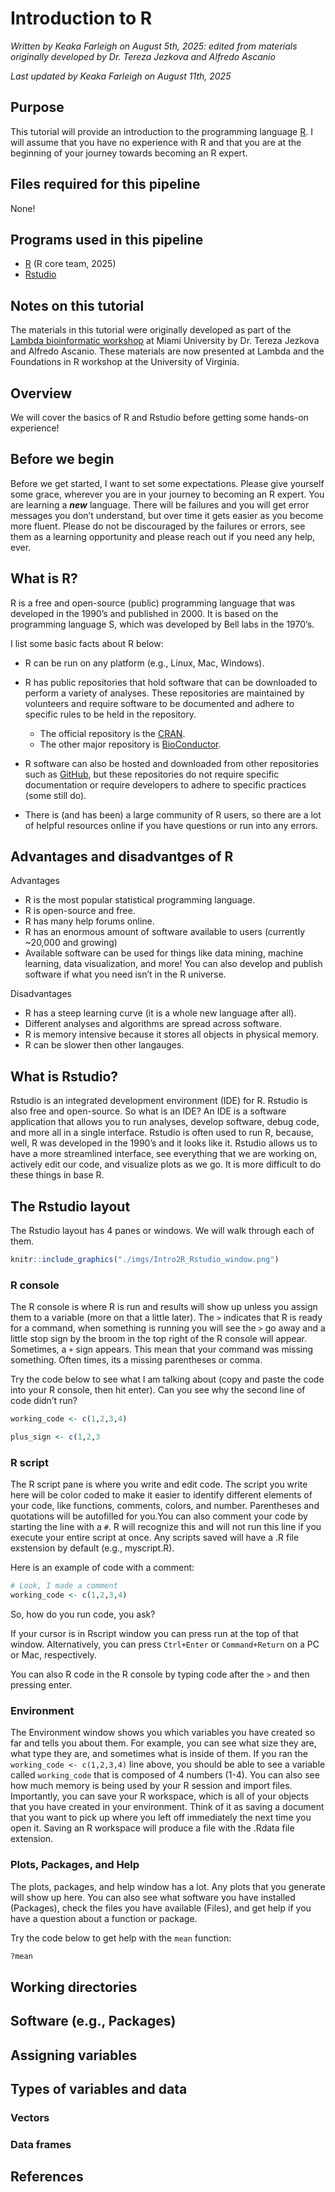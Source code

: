# Introduction to R

*Written by Keaka Farleigh on August 5th, 2025: edited from materials originally developed by Dr. Tereza Jezkova and Alfredo Ascanio*

*Last updated by Keaka Farleigh on August 11th, 2025* 

## Purpose

This tutorial will provide an introduction to the programming language [R](https://www.r-project.org/). I will assume that you have no experience with R and that you are at the beginning of your journey towards becoming an R expert. 

## Files required for this pipeline

None!

## Programs used in this pipeline

 - [R](https://www.r-project.org/) (R core team, 2025)
 - [Rstudio](https://posit.co/download/rstudio-desktop/)


## Notes on this tutorial

The materials in this tutorial were originally developed as part of the [Lambda bioinformatic workshop](https://sites.miamioh.edu/lambda/) at Miami University by Dr. Tereza Jezkova and Alfredo Ascanio. These materials are now presented at Lambda and the Foundations in R workshop at the University of Virginia.

## Overview

We will cover the basics of R and Rstudio before getting some hands-on experience!

## Before we begin

Before we get started, I want to set some expectations. Please give yourself some grace, wherever you are in your journey to becoming an R expert. You are learning a _**new**_ language. There will be failures and you will get error messages you don't understand, but over time it gets easier as you become more fluent. Please do not be discouraged by the failures or errors, see them as a learning opportunity and please reach out if you need any help, ever.  

## What is R?

R is a free and open-source (public) programming language that was developed in the 1990's and published in 2000. It is based on the programming language S, which was developed by Bell labs in the 1970's.

I list some basic facts about R below:

- R can be run on any platform (e.g., Linux, Mac, Windows).

- R has public repositories that hold software that can be downloaded to perform a variety of analyses. These repositories are maintained by volunteers and require software to be documented and adhere to specific rules to be held in the repository.
  - The official repository is the [CRAN](https://cran.r-project.org/).
  - The other major repository is [BioConductor](https://www.bioconductor.org/).
  
- R software can also be hosted and downloaded from other repositories such as [GitHub](https://github.com/), but these repositories do not require specific documentation or require developers to adhere to specific practices (some still do).

- There is (and has been) a large community of R users, so there are a lot of helpful resources online if you have questions or run into any errors. 

## Advantages and disadvantges of R

Advantages

- R is the most popular statistical programming language.
- R is open-source and free.
- R has many help forums online.
- R has an enormous amount of software available to users (currently ~20,000 and growing)
- Available software can be used for things like data mining, machine learning, data visualization, and more! You can also develop and publish software if what you need isn't in the R universe. 

Disadvantages 

- R has a steep learning curve (it is a whole new language after all).
- Different analyses and algorithms are spread across software.
- R is memory intensive because it stores all objects in physical memory. 
- R can be slower then other langauges. 

## What is Rstudio?

Rstudio is an integrated development environment (IDE) for R. Rstudio is also free and open-source. So what is an IDE? An IDE is a software application that allows you to run analyses, develop software, debug code, and more all in a single interface. Rstudio is often used to run R, because, well, R was developed in the 1990's and it looks like it. Rstudio allows us to have a more streamlined interface, see everything that we are working on, actively edit our code, and visualize plots as we go. It is more difficult to do these things in base R. 

## The Rstudio layout

The Rstudio layout has 4 panes or windows. We will walk through each of them. 


```r
knitr::include_graphics("./imgs/Intro2R_Rstudio_window.png")
```

### R console

The R console is where R is run and results will show up unless you assign them to a variable (more on that a little later). The `>` indicates that R is ready for a command, when something is running you will see the `>` go away and a little stop sign by the broom in the top right of the R console will appear. Sometimes, a `+` sign appears. This mean that your command was missing something. Often times, its a missing parentheses or comma. 

Try the code below to see what I am talking about (copy and paste the code into your R console, then hit enter). Can you see why the second line of code didn't run?

```r
working_code <- c(1,2,3,4)

plus_sign <- c(1,2,3
```

### R script

The R script pane is where you write and edit code. The script you write here will be color coded to make it easier to identify different elements of your code, like functions, comments, colors, and number. Parentheses and quotations will be autofilled for you.You can also comment your code by starting the line with a `#`. R will recognize this and will not run this line if you execute your entire script at once. Any scripts saved will have a .R file exstension by default (e.g., myscript.R).

Here is an example of code with a comment:

```r
# Look, I made a comment
working_code <- c(1,2,3,4)
```


So, how do you run code, you ask?

If your cursor is in Rscript window you can press run at the top of that window. Alternatively, you can press `Ctrl+Enter` or `Command+Return` on a PC or Mac, respectively. 

You can also R code in the R console by typing code after the `>` and then pressing enter. 

### Environment

The Environment window shows you which variables you have created so far and tells you about them. For example, you can see what size they are, what type they are, and sometimes what is inside of them. If you ran the `working_code <- c(1,2,3,4)` line above, you should be able to see a variable called `working_code` that is composed of 4 numbers (1-4). You can also see how much memory is being used by your R session and import files. Importantly, you can save your R workspace, which is all of your objects that you have created in your environment. Think of it as saving a document that you want to pick up where you left off immediately the next time you open it. Saving an R workspace will produce a file with the .Rdata file extension. 

### Plots, Packages, and Help

The plots, packages, and help window has a lot. Any plots that you generate will show up here. You can also see what software you have installed (Packages), check the files you have available (Files), and get help if you have a question about a function or package. 

Try the code below to get help with the `mean` function:

```r
?mean
```

## Working directories

## Software (e.g., Packages)

## Assigning variables

## Types of variables and data

### Vectors

### Data frames

## References

